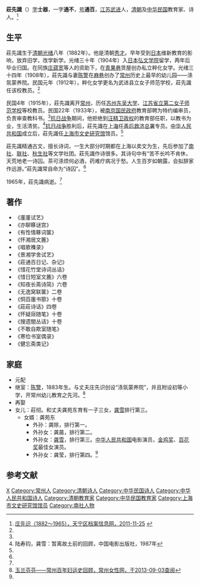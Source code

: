 '''莊先識'''（{{bd|1882年||1965年|}}）[[表字|字]]'''士器'''，一字'''通不'''，[[号|号]]'''通百'''，[[江苏|江苏]][[武进|武进]]人，[[清朝|清朝]]及[[中华民国|中华民国]]教育家、诗人。<ref name=tnq>[http://daj.cztn.gov.cn/node/jindairenwu/2011-11-25/111125112449442821.html 庄先识（1882～1965），天宁区档案信息网，2011-11-25] {{webarchive|url=https://web.archive.org/web/20140810084251/http://daj.cztn.gov.cn/node/jindairenwu/2011-11-25/111125112449442821.html |date=2014-08-10 }}</ref>

==生平==
莊先識生于[[清朝|清朝]][[光绪|光绪]]八年（1882年）。他是清朝[[秀才|秀才]]。早年受到[[日本|日本]]维新教育的影响，放弃旧学，改学新学。光绪三十年（1904年）入[[日本|日本]][[弘文学院|弘文学院]]留学，两年后毕业归国。在同族[[庄蕴宽|庄蕴宽]]等人的资助下，在[[青果巷|青果巷]]赁屋创办私立粹化女学。光绪三十四年（1908年），莊先識与妻[[陈警|陈警]]在[[麻巷|麻巷]]创办了[[常州|常州]]历史上最早的幼儿园——涤氛蒙养院。民国元年（1912年），粹化女学更名为武进县立女子师范学校，莊先識任该校教员。<ref name=tnq/>

民国4年（1915年），莊先識离开[[常州|常州]]，历任[[苏州|苏州]][[东吴大学|东吴大学]]、[[江苏省立第二女子师范学校|江苏省立第二女子师范学校]]等校教员。民国22年（1933年），被[[南京国民政府|南京国民政府]]教育部聘为特约编审员，负责审查教科书。<ref name=tnq/>[[抗日战争|抗日战争]]期间，他拒绝到[[汪精卫政权|汪精卫政权]]的教育部任职，以教书为业，生活清贫。<ref name=lu>陆寿钧，龚雪：暂离故土前的回顾，中国电影出版社，1987年</ref>[[抗日战争|抗日战争]]胜利后，莊先識在[[上海|上海]]任[[善后救济总署|善后救济总署]]专员。[[中华人民共和国|中华人民共和国]]成立后，莊先識任[[上海市文史研究馆|上海市文史研究馆]]馆员。<ref name=tnq/>

莊先識精通古文，擅长诗词，一生大部分时期都在上海以卖文为生，先后参加了[[南社|南社]]、[[联社|联社]]、[[秋生社|秋生社]]等文学社团。莊先識作诗很多。其诗句中有“苦不长吟不肯休，天荒地老一诗囚。茶可涤烦何必酒，药难疗病况于愁。人生百岁如朝露，会拟辞家作远游。”莊先識常自命为“诗囚”。<ref name=tnq/>

1965年，莊先識病逝。<ref name=tnq/>

==著作==
*《廑廑试艺》
*《亦聊簃谜宫》
*《有性情簃词箧》
*《怀湘居文簏》
*《唱歌襍录》
*《景湘学舍试艺》
*《莊通百日记、杂记》
*《惜花竹堂诗词丛话》
*《惜日短室文簏》六卷
*《知夜长斋诗简》六卷
*《无逸窝联箧》二卷
*《恫百廛书篰》十卷
*《莊莊诗话》四卷
*《怀疑庼随笔》十卷
*《搜遗闇丛话》十卷
*《不敢自欺室随笔》
*《寒俭书室偶录》
*《健忘斋类记》

==家庭==
*元配
*继室：[[陈警|陈警]]，1883年生。与丈夫庄先识创设“涤氛蒙养院”，并且附设初等小学，开常州幼儿教育之先河。<ref>[http://www.czwomen.org.cn/38fv/bnfy.htm 玉兰芬芬——常州百年妇运史回顾，常州女性网，于2013-09-03查阅]{{dead link|date=2018年4月 |bot=InternetArchiveBot |fix-attempted=yes }}</ref>
*再娶
*女儿：莊彻。和丈夫龚苑东育有一子三女，[[龚雪|龚雪]]排行第三。
**女婿：龚苑东
***外孙：龚除，排行第一。
***外孙女：龚晨，排行第二。
***外孙女：[[龚雪|龚雪]]，排行第三。[[中华人民共和国|中华人民共和国]]电影演员，[[金鸡奖|金鸡奖]]、[[百花奖|百花奖]]最佳女演员。
***外孙女：龚莹，排行第四。<ref name=lu/>

==参考文献==
{{reflist}}

{{毗陵莊氏}}
{{DEFAULTSORT:Zhuang庄}}
[[Category:毗陵莊氏|X]]
[[Category:常州人|Category:常州人]]
[[Category:清朝诗人|Category:清朝诗人]]
[[Category:中华民国诗人|Category:中华民国诗人]]
[[Category:中华人民共和国诗人|Category:中华人民共和国诗人]]
[[Category:清朝教育家|Category:清朝教育家]]
[[Category:中华民国教育家|Category:中华民国教育家]]
[[Category:上海市文史研究馆馆员|Category:上海市文史研究馆馆员]]
[[Category:南社人物|Category:南社人物]]